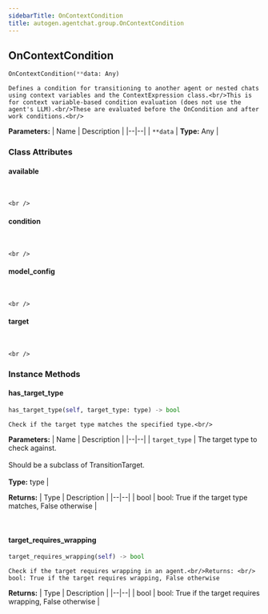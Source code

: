 ```yaml
---
sidebarTitle: OnContextCondition
title: autogen.agentchat.group.OnContextCondition
---
```

<h2 id="autogen.agentchat.group.OnContextCondition" class="doc doc-heading">
    <code class="doc-symbol doc-symbol-heading doc-symbol-class"></code>
    <span class="doc doc-object-name doc-class-name">OnContextCondition</span>
</h2>

```python
OnContextCondition(**data: Any)
```

    Defines a condition for transitioning to another agent or nested chats using context variables and the ContextExpression class.<br/>This is for context variable-based condition evaluation (does not use the agent's LLM).<br/>These are evaluated before the OnCondition and after work conditions.<br/>

<b>Parameters:</b>
| Name | Description |
|--|--|
| `**data` | **Type:** Any |

### Class Attributes

<code class="doc-symbol doc-symbol-heading doc-symbol-attribute"></code>
#### available
<br />

    <br />

<code class="doc-symbol doc-symbol-heading doc-symbol-attribute"></code>
#### condition
<br />

    <br />

<code class="doc-symbol doc-symbol-heading doc-symbol-attribute"></code>
#### model_config
<br />

    <br />

<code class="doc-symbol doc-symbol-heading doc-symbol-attribute"></code>
#### target
<br />

    <br />

### Instance Methods

<code class="doc-symbol doc-symbol-heading doc-symbol-method"></code>
#### has_target_type

```python
has_target_type(self, target_type: type) -> bool
```

    Check if the target type matches the specified type.<br/>

<b>Parameters:</b>
| Name | Description |
|--|--|
| `target_type` | The target type to check against.<br/><br/>Should be a subclass of TransitionTarget.<br/><br/>**Type:** type |

<b>Returns:</b>
| Type | Description |
|--|--|
| bool | bool: True if the target type matches, False otherwise |

<br />

<code class="doc-symbol doc-symbol-heading doc-symbol-method"></code>
#### target_requires_wrapping

```python
target_requires_wrapping(self) -> bool
```

    Check if the target requires wrapping in an agent.<br/>Returns: <br/>    bool: True if the target requires wrapping, False otherwise

<b>Returns:</b>
| Type | Description |
|--|--|
| bool | bool: True if the target requires wrapping, False otherwise |

<br />